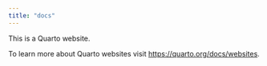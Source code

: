 ```yaml
---
title: "docs"
---
```


This is a Quarto website.

To learn more about Quarto websites visit <https://quarto.org/docs/websites>.
